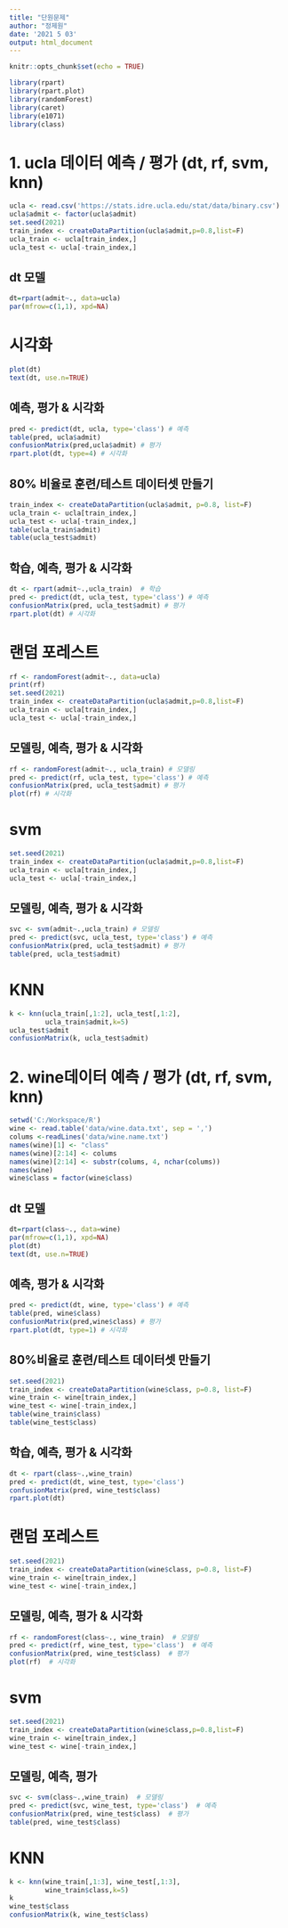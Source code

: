 ```yaml
---
title: "단원문제"
author: "정제원"
date: '2021 5 03'
output: html_document
---
```


```r
knitr::opts_chunk$set(echo = TRUE)
```
```r
library(rpart)
library(rpart.plot)
library(randomForest)
library(caret)
library(e1071)
library(class)
```

# 1. ucla 데이터 예측 / 평가 (dt, rf, svm, knn)

```r
ucla <- read.csv('https://stats.idre.ucla.edu/stat/data/binary.csv')
ucla$admit <- factor(ucla$admit)
set.seed(2021)
train_index <- createDataPartition(ucla$admit,p=0.8,list=F)
ucla_train <- ucla[train_index,]
ucla_test <- ucla[-train_index,]
```

## dt 모델
```r
dt=rpart(admit~., data=ucla)
par(mfrow=c(1,1), xpd=NA)
```

# 시각화
```r
plot(dt)
text(dt, use.n=TRUE)
```

## 예측, 평가 & 시각화
```r
pred <- predict(dt, ucla, type='class') # 예측
table(pred, ucla$admit)
confusionMatrix(pred,ucla$admit) # 평가
rpart.plot(dt, type=4) # 시각화
```

## 80% 비율로 훈련/테스트 데이터셋 만들기
```r
train_index <- createDataPartition(ucla$admit, p=0.8, list=F)
ucla_train <- ucla[train_index,]
ucla_test <- ucla[-train_index,]
table(ucla_train$admit)
table(ucla_test$admit)
```
## 학습, 예측, 평가 & 시각화
```r
dt <- rpart(admit~.,ucla_train)  # 학습
pred <- predict(dt, ucla_test, type='class') # 예측
confusionMatrix(pred, ucla_test$admit) # 평가
rpart.plot(dt) # 시각화
```

# 랜덤 포레스트
```r
rf <- randomForest(admit~., data=ucla)
print(rf)
set.seed(2021)
train_index <- createDataPartition(ucla$admit,p=0.8,list=F)
ucla_train <- ucla[train_index,]
ucla_test <- ucla[-train_index,]
```
## 모델링, 예측, 평가 & 시각화
```r
rf <- randomForest(admit~., ucla_train) # 모델링
pred <- predict(rf, ucla_test, type='class') # 예측
confusionMatrix(pred, ucla_test$admit) # 평가
plot(rf) # 시각화
```

# svm
```r
set.seed(2021)
train_index <- createDataPartition(ucla$admit,p=0.8,list=F)
ucla_train <- ucla[train_index,]
ucla_test <- ucla[-train_index,]
```
## 모델링, 예측, 평가 & 시각화
```r
svc <- svm(admit~.,ucla_train) # 모델링
pred <- predict(svc, ucla_test, type='class') # 예측
confusionMatrix(pred, ucla_test$admit) # 평가
table(pred, ucla_test$admit)
```

# KNN
```r
k <- knn(ucla_train[,1:2], ucla_test[,1:2],
         ucla_train$admit,k=5)
ucla_test$admit
confusionMatrix(k, ucla_test$admit)
```
# 2. wine데이터 예측 / 평가 (dt, rf, svm, knn)
```r
setwd('C:/Workspace/R')
wine <- read.table('data/wine.data.txt', sep = ',')
colums <-readLines('data/wine.name.txt')
names(wine)[1] <- "class"
names(wine)[2:14] <- colums
names(wine)[2:14] <- substr(colums, 4, nchar(colums))
names(wine)
wine$class = factor(wine$class)
```
## dt 모델
```r
dt=rpart(class~., data=wine)
par(mfrow=c(1,1), xpd=NA)
plot(dt)
text(dt, use.n=TRUE)
```
## 예측, 평가 & 시각화
```r
pred <- predict(dt, wine, type='class') # 예측
table(pred, wine$class)
confusionMatrix(pred,wine$class) # 평가
rpart.plot(dt, type=1) # 시각화
```

## 80%비율로 훈련/테스트 데이터셋 만들기
```r
set.seed(2021)
train_index <- createDataPartition(wine$class, p=0.8, list=F)
wine_train <- wine[train_index,]
wine_test <- wine[-train_index,]
table(wine_train$class)
table(wine_test$class)
```
## 학습, 예측, 평가 & 시각화
```r
dt <- rpart(class~.,wine_train)
pred <- predict(dt, wine_test, type='class')
confusionMatrix(pred, wine_test$class)
rpart.plot(dt)
```

# 랜덤 포레스트
```r
set.seed(2021)
train_index <- createDataPartition(wine$class, p=0.8, list=F)
wine_train <- wine[train_index,]
wine_test <- wine[-train_index,]
```
## 모델링, 예측, 평가 & 시각화
```r
rf <- randomForest(class~., wine_train)  # 모델링
pred <- predict(rf, wine_test, type='class')  # 예측
confusionMatrix(pred, wine_test$class)  # 평가
plot(rf)  # 시각화
```

# svm
```r
set.seed(2021)
train_index <- createDataPartition(wine$class,p=0.8,list=F)
wine_train <- wine[train_index,]
wine_test <- wine[-train_index,]
```
## 모델링, 예측, 평가
```r
svc <- svm(class~.,wine_train)  # 모델링
pred <- predict(svc, wine_test, type='class')  # 예측
confusionMatrix(pred, wine_test$class)  # 평가
table(pred, wine_test$class)
```

# KNN
```r
k <- knn(wine_train[,1:3], wine_test[,1:3],
         wine_train$class,k=5)
k
wine_test$class
confusionMatrix(k, wine_test$class)
```

